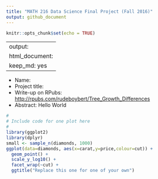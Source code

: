 ```yaml
---
title: "MATH 216 Data Science Final Project (Fall 2016)"
output: github_document
---
```


```r
knitr::opts_chunk$set(echo = TRUE)
```

---
output: 
  html_document: 
    keep_md: yes
---


* Name: 
* Project title:
* Write-up on RPubs: <http://rpubs.com/rudeboybert/Tree_Growth_Differences>
* Abstract: Hello World


```r
#
# Include code for one plot here
#
library(ggplot2)
library(dplyr)
small <- sample_n(diamonds, 1000) 
ggplot(data=diamonds, aes(x=carat,y=price,colour=cut)) +
  geom_point() +
  scale_y_log10() + 
  facet_wrap(~cut) +
  ggtitle("Replace this one for one of your own")
```

